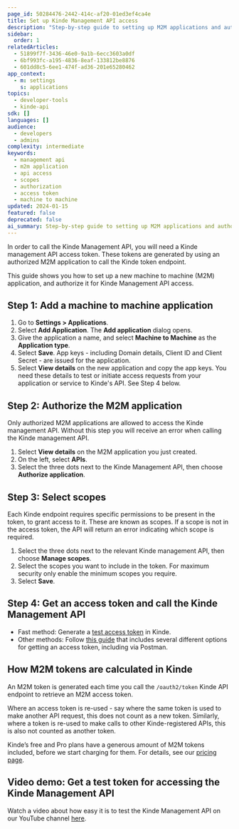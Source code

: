 ```yaml
---
page_id: 50284476-2442-414c-af20-01ed3ef4ca4e
title: Set up Kinde Management API access
description: "Step-by-step guide to setting up M2M applications and authorizing them for Kinde Management API access with proper scopes"
sidebar:
  order: 1
relatedArticles:
  - 51899f7f-3436-46e0-9a1b-6ecc3603a0df
  - 6bf993fc-a195-4836-8eaf-133812be8876
  - 601dd8c5-6ee1-474f-ad36-201e65280462
app_context:
  - m: settings
    s: applications
topics:
  - developer-tools
  - kinde-api
sdk: []
languages: []
audience:
  - developers
  - admins
complexity: intermediate
keywords:
  - management api
  - m2m application
  - api access
  - scopes
  - authorization
  - access token
  - machine to machine
updated: 2024-01-15
featured: false
deprecated: false
ai_summary: Step-by-step guide to setting up M2M applications and authorizing them for Kinde Management API access with proper scopes
---
```


In order to call the Kinde Management API, you will need a Kinde management API access token. These tokens are generated by using an authorized M2M application to call the Kinde token endpoint.

This guide shows you how to set up a new machine to machine (M2M) application, and authorize it for Kinde Management API access.

## Step 1: Add a machine to machine application

1. Go to **Settings > Applications**.
2. Select **Add Application**. The **Add application** dialog opens.
3. Give the application a name, and select **Machine to Machine** as the **Application type**.
4. Select **Save**. App keys - including Domain details, Client ID and Client Secret - are issued for the application.
5. Select **View details** on the new application and copy the app keys. You need these details to test or initiate access requests from your application or service to Kinde's API. See Step 4 below.

## Step 2: Authorize the M2M application

Only authorized M2M applications are allowed to access the Kinde management API. Without this step you will receive an error when calling the Kinde management API.

1. Select **View details** on the M2M application you just created.
2. On the left, select **APIs**.
3. Select the three dots next to the Kinde Management API, then choose **Authorize application**.

## Step 3: Select scopes

Each Kinde endpoint requires specific permissions to be present in the token, to grant access to it. These are known as scopes. If a scope is not in the access token, the API will return an error indicating which scope is required.

1. Select the three dots next to the relevant Kinde management API, then choose **Manage scopes**.
2. Select the scopes you want to include in the token. For maximum security only enable the minimum scopes you require.
3. Select **Save**.

## Step 4: Get an access token and call the Kinde Management API

- Fast method: Generate a [test access token](/developer-tools/kinde-api/kinde-api-test-token/) in Kinde.
- Other methods: Follow [this guide](/developer-tools/kinde-api/access-token-for-api/) that includes several different options for getting an access token, including via Postman.

## How M2M tokens are calculated in Kinde

An M2M token is generated each time you call the `/oauth2/token` Kinde API endpoint to retrieve an M2M access token.

Where an access token is re-used - say where the same token is used to make another API request, this does not count as a new token. Similarly, where a token is re-used to make calls to other Kinde-registered APIs, this is also not counted as another token.

Kinde’s free and Pro plans have a generous amount of M2M tokens included, before we start charging for them. For details, see our [pricing page](https://kinde.com/pricing/).

## Video demo: Get a test token for accessing the Kinde Management API

Watch a video about how easy it is to test the Kinde Management API on our YouTube channel [here](https://www.youtube.com/watch?v=iqO7CL3QyY8).

